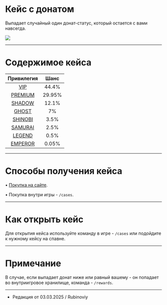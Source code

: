 # Кейс с донатом

Выпадает случайный один донат-статус, который остается с вами навсегда.

<img src="https://api.etty.su/wiki/cases/donate/case.jpg" />

--------

# Содержимое кейса

| Привилегия | Шанс |
| :---------: | :---------: |
| [VIP](https://www.etty.su/docs/wiki/donate/vip) | 44.4% |
| [PREMIUM](https://www.etty.su/docs/wiki/donate/premium) | 29.95% |
| [SHADOW](https://www.etty.su/docs/wiki/donate/shadow) | 12.1% |
| [GHOST](https://www.etty.su/docs/wiki/donate/ghost) | 7% |
| [SHINOBI](https://www.etty.su/docs/wiki/donate/shinobi) | 3.5% |
| [SAMURAI](https://www.etty.su/docs/wiki/donate/samurai) | 2.5% |
| [LEGEND](https://www.etty.su/docs/wiki/donate/legend) | 0.5% |
| [EMPEROR](https://www.etty.su/docs/wiki/donate/emperor) | 0.05% |

--------

# Способы получения кейса

 • [Покупка на сайте](https://www.etty.su).

 • Покупка внутри игры - ```/cases```.

--------

# Как открыть кейс

Для открытия кейса используйте команду в игре - ```/cases``` или подойдите к нужному кейсу на спавне.

--------

# Примечание

В случае, если выпадает донат ниже или равный вашему - он попадает во внутриигровое хранилище, команда - ```/rewards```.

--------

- Редакция от 03.03.2025 / Rubinoviy
